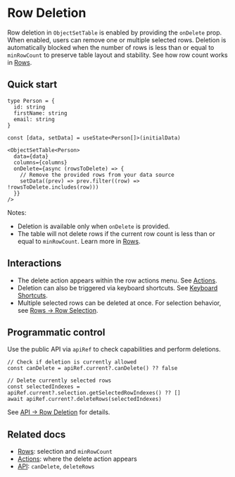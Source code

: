 
<Meta title="Data Display/Object Set Table/Docs/Deletion" />

# Row Deletion

Row deletion in `ObjectSetTable` is enabled by providing the `onDelete` prop. When enabled, users can remove one or multiple selected rows. Deletion is automatically blocked when the number of rows is less than or equal to `minRowCount` to preserve table layout and stability. See how row count works in [Rows](?path=/docs/data-display-object-set-table-docs-rows--readme#row-height-and-count).

## Quick start

```tsx
type Person = {
  id: string
  firstName: string
  email: string
}

const [data, setData] = useState<Person[]>(initialData)

<ObjectSetTable<Person>
  data={data}
  columns={columns}
  onDelete={async (rowsToDelete) => {
    // Remove the provided rows from your data source
    setData((prev) => prev.filter((row) => !rowsToDelete.includes(row)))
  }}
/>
```

Notes:

- Deletion is available only when `onDelete` is provided.
- The table will not delete rows if the current row count is less than or equal to `minRowCount`. Learn more in [Rows](?path=/docs/data-display-object-set-table-docs-rows--readme#row-height-and-count).

## Interactions

- The delete action appears within the row actions menu. See [Actions](?path=/docs/data-display-object-set-table-docs-actions--readme).
- Deletion can also be triggered via keyboard shortcuts. See [Keyboard Shortcuts](?path=/docs/data-display-object-set-table-docs-keyboard-shortcuts--readme).
- Multiple selected rows can be deleted at once. For selection behavior, see [Rows → Row Selection](?path=/docs/data-display-object-set-table-docs-rows--readme#row-selection).

## Programmatic control

Use the public API via `apiRef` to check capabilities and perform deletions.

```tsx
// Check if deletion is currently allowed
const canDelete = apiRef.current?.canDelete() ?? false

// Delete currently selected rows
const selectedIndexes = apiRef.current?.selection.getSelectedRowIndexes() ?? []
await apiRef.current?.deleteRows(selectedIndexes)
```

See [API → Row Deletion](?path=/docs/data-display-object-set-table-docs-api--readme#row-deletion-api) for details.

## Related docs

- [Rows](?path=/docs/data-display-object-set-table-docs-rows--readme): selection and `minRowCount`
- [Actions](?path=/docs/data-display-object-set-table-docs-actions--readme): where the delete action appears
- [API](?path=/docs/data-display-object-set-table-docs-api--readme#row-deletion-api): `canDelete`, `deleteRows`